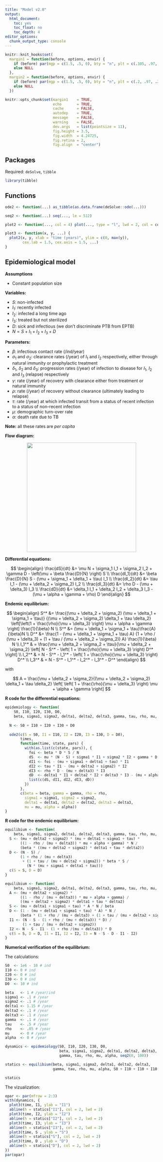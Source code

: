 ```yaml
---
title: "Model v2.0"
output:
  html_document:
    toc: yes
    toc_float: no
    toc_depth: 4
editor_options: 
  chunk_output_type: console
---
```



```r
knitr::knit_hooks$set(
  margin1 = function(before, options, envir) {
    if (before) par(mgp = c(1.5, .5, 0), bty = "n", plt = c(.105, .97, .13, .97))
    else NULL
  },
  margin2 = function(before, options, envir) {
    if (before) par(mgp = c(1.5, .5, 0), bty = "n", plt = c(.2, .97, .2, .85))
    else NULL
  })

knitr::opts_chunk$set(margin1    = TRUE,
                      echo       = TRUE,
                      cache      = FALSE,
                      autodep    = TRUE,
                      message    = FALSE,
                      warning    = FALSE,
                      dev.args   = list(pointsize = 11),
                      fig.height = 3.5,
                      fig.width  = 4.24725,
                      fig.retina = 2,
                      fig.align  = "center")
```


## Packages

Required: `deSolve`, `tibble`

```r
library(tibble)
```


## Functions

```r
ode2 <- function(...) as_tibble(as.data.frame(deSolve::ode(...)))
```

```r
seq2 <- function(...) seq(..., le = 512)
```

```r
plot2 <- function(..., col = 4) plot(..., type = "l", lwd = 2, col = col)
```

```r
plot3 <- function(x, y, ...) {
  plot2(x, y, xlab = "time (years)", ylim = c(0, max(y)),
        cex.lab = 1.5, cex.axis = 1.5, ...)
}
```


## Epidemiological model

**Assumptions**

* Constant population size


**Variables:**

* $S$: non-infected
* $I_1$: recently infected
* $I_2$: infected a long time ago
* $I_3$: treated but not sterilized
* $D$: sick and infectious (we don't discriminate PTB from EPTB)
* $N = S + I_1 + I_2 + I_3 + D$


**Parameters:**

* $\beta$: infectious contact rate (/ind/year)
* $\sigma_1$ and $\sigma_2$: clearance rates (/year) of $I_1$ and $I_2$
respectively, either through natural immunity or prophylactic treatment
* $\delta_1$, $\delta_2$ and $\delta_3$: progression rates (/year) of infection
to disease for $I_1$, $I_2$ and $I_3$ (relapse) respectively
* $\gamma$: rate (/year) of recovery with clearance either from treatment or
natural immunity
* $\rho$: rate (/year) of recovery without clearance (ultimately leading to
relapse)
* $\tau$: rate (/year) at which infected transit from a status of recent
infection to a status of non-recent infection
* $\mu$: demographic turn-over rate
* $\alpha$: death rate due to TB

**Note:** all these rates are *per capita*


**Flow diagram:**

<div style="text-align:center"><img src ="SI1I2I3Dmu.png" width="360"/></div>


**Differential equations:**

$$
\begin{align} 
  \frac{dS}{dt}   &= \mu N + \sigma_1 I_1 + \sigma_2 I_2 + \gamma D - \left(\mu + \beta \frac{D}{N} \right) S \\
  \frac{dI_1}{dt} &= \beta \frac{D}{N} S - (\mu + \sigma_1 + \delta_1 + \tau) I_1       \\
  \frac{dI_2}{dt} &= \tau I_1 - (\mu + \delta_2 + \sigma_2) I_2                         \\
  \frac{dI_3}{dt} &= \rho D - (\mu + \delta_3) I_3                                        \\
  \frac{dD}{dt}   &= \delta_1 I_1 + \delta_2 I_2 + \delta_3 I_3 - (\mu + \alpha + \gamma + \rho) D
\end{align}
$$


**Endemic equilibrium:**

$$
\begin{align}
  S^*   &= \frac{(\mu + \delta_2 + \sigma_2) (\mu + \delta_1 + \sigma_1 + \tau)}
              {(\mu + \delta_2 + \sigma_2) \delta_1 + \tau \delta_2}
         \left[\left(1 + \frac{\rho}{\mu + \delta_3} \right) \mu + \alpha + \gamma \right]
         \frac{1}{\beta} N                                    \\
  S^*   &= (\mu + \delta_1 + \sigma_1 + \tau)\frac{A}{\beta}N \\
  D^*   &= \frac{1 - (\mu + \delta_1 + \sigma_1 + \tau) A}
                {1 + \rho / (\mu + \delta_3) + (1 + \tau / (\mu + \delta_2 + \sigma_2)) A}
           \frac{1}{\beta} N \\
  I_1^* & = \frac{\mu + \delta_2 + \sigma_2 + \tau}{\mu + \delta_2 + \sigma_2}
            \left[ N - S^* - \left( 1 + \frac{\rho}{\mu + \delta_3} \right) D^* \right] \\
  I_2^* & = N - S^* - I_1^* - \left( 1 + \frac{\rho}{\mu + \delta_3} \right) D^* \\
  I_3^* & = N - S^* - I_1^* - I_2^* - I_3^* - D^*
\end{align}
$$

with

$$
A = \frac{\mu + \delta_2 + \sigma_2}{(\mu + \delta_2 + \sigma_2) \delta_1 + \tau \delta_2}
\left[ \left( 1 + \frac{\rho}{\mu + \delta_3} \right) \mu + \alpha + \gamma \right]
$$



**R code for the differential equations:**

```r
epidemiology <- function(
    S0, I10, I20, I30, D0,
    beta, sigma1, sigma2, delta1, delta2, delta3, gamma, tau, rho, mu, alpha, times) {
  
  N <- S0 + I10 + I20 + I30 + D0
  
  ode2(c(S = S0, I1 = I10, I2 = I20, I3 = I30, D = D0),
       times,
       function(time, state, pars) {
         with(as.list(c(state, pars)), {
           foi <- beta * D * S / N
           dS  <- mu * (N - S) + sigma1 * I1 + sigma2 * I2 + gamma * D - foi
           dI1 <- foi - (mu + sigma1 + delta1 + tau) * I1
           dI2 <- tau * I1 - (mu + delta2 + sigma2) * I2
           dI3 <- rho * D - (mu + delta3) * I3
           dD  <- delta1 * I1 + delta2 * I2 + delta3 * I3 - (mu + alpha + gamma + rho) * D
           list(c(dS, dI1, dI2, dI3, dD))
         })
       },
       c(beta = beta, gamma = gamma, rho = rho,
         sigma1 = sigma1, sigma2 = sigma2,
         delta1 = delta1, delta2 = delta2, delta3 = delta3,
         mu = mu, alpha = alpha))
}
```


**R code for the endemic equilibrium:**

```r
equilibium <- function(
    beta, sigma1, sigma2, delta1, delta2, delta3, gamma, tau, rho, mu, alpha, N) {
  S <- (mu + delta2 + sigma2) * (mu + delta1 + sigma1 + tau) * 
       ((1 - rho / (mu + delta3)) * mu + alpha + gamma) * N /
       (beta * ((mu + delta2 + sigma2) * delta1 + tau * delta2))
  D <- (N - S) /
       (1 + rho / (mu + delta3)
        + (1 + tau / (mu + delta2 + sigma2)) * beta * S /
          (N * (mu + sigma1 + delta1 + tau)))
  c(S = S, D = D)
}
```

```r
equilibium <- function(
    beta, sigma1, sigma2, delta1, delta2, delta3, gamma, tau, rho, mu, alpha, N) {
  A <- (mu + delta2 + sigma2) * 
       ((1 - rho / (mu + delta3)) * mu + alpha + gamma) /
       ((mu + delta2 + sigma2) * delta1 + tau * delta2)
  S <- (mu + delta1 + sigma1 + tau) * A * N / beta
  D <- (1 - (mu + delta1 + sigma1 + tau) * A) * N / 
       (beta * (1 + rho / (mu + delta3) + (1 + tau / (mu + delta2 + sigma2)) * A))
  I1 <- (N - S - (1 + rho / (mu + delta3)) * D) /
        (1 + tau / (mu + delta2 + sigma2))
  I2 <- N - S - I1 - (1 + rho /(mu + delta3)) * D
  c(S = S, D = D, I1 = I1, I2 = I2, I3 = N - S - D - I1 - I2)
}
```


**Numerical verification of the equilibrium:**

The calculations:

```r
S0  <- 1e6 - 10 # ind
I10 <- 0 # ind
I20 <- 0 # ind
I30 <- 0 # ind
D0  <- 10 # ind

beta   <- 1 # /year/ind
sigma1 <- .1 # /year
sigma2 <- .1 # /year
delta1 <- 1.15 # /year
delta2 <- .1 # /year
delta3 <- .1 # /year
gamma  <- .1 # /year
tau    <- .5 # /year
rho    <- .05 # /year
mu     <- 0 # /year
alpha  <- 0 # /year

dynamics <- epidemiology(S0, I10, I20, I30, D0,
                         beta, sigma1, sigma2, delta1, delta2, delta3,
                         gamma, tau, rho, mu, alpha, seq2(0, 100))

statics <- equilibium(beta, sigma1, sigma2, delta1, delta2, delta3,
                      gamma, tau, rho, mu, alpha, S0 + I10 + I10 + I10 + D0)
```

```r
statics
```


The vizualization:

```r
opar <- par(mfrow = 2:3)
with(dynamics, {
  plot3(time, I1, ylab = "I1")
  abline(h = statics["I1"], col = 2, lwd = 2)
  plot3(time, I2, ylab = "I2")
  abline(h = statics["I2"], col = 2, lwd = 2)
  plot3(time, I3, ylab = "I3")
  abline(h = statics["I3"], col = 2, lwd = 2)
  plot3(time, S , ylab = "S")
  abline(h = statics["S"], col = 2, lwd = 2)
  plot3(time, D , ylab = "D")
  abline(h = statics["D"], col = 2, lwd = 2)
})
par(opar)
```
